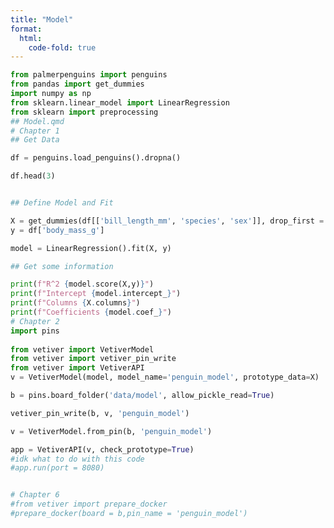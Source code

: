 ```yaml
---
title: "Model"
format:
  html:
    code-fold: true
---
```


```python
from palmerpenguins import penguins
from pandas import get_dummies
import numpy as np
from sklearn.linear_model import LinearRegression
from sklearn import preprocessing
## Model.qmd
# Chapter 1
## Get Data

df = penguins.load_penguins().dropna()

df.head(3)


## Define Model and Fit

X = get_dummies(df[['bill_length_mm', 'species', 'sex']], drop_first = True)
y = df['body_mass_g']

model = LinearRegression().fit(X, y)

## Get some information

print(f"R^2 {model.score(X,y)}")
print(f"Intercept {model.intercept_}")
print(f"Columns {X.columns}")
print(f"Coefficients {model.coef_}")
# Chapter 2
import pins
 
from vetiver import VetiverModel
from vetiver import vetiver_pin_write 
from vetiver import VetiverAPI
v = VetiverModel(model, model_name='penguin_model', prototype_data=X)

b = pins.board_folder('data/model', allow_pickle_read=True)

vetiver_pin_write(b, v, 'penguin_model')

v = VetiverModel.from_pin(b, 'penguin_model')

app = VetiverAPI(v, check_prototype=True)
#idk what to do with this code
#app.run(port = 8080)


# Chapter 6
#from vetiver import prepare_docker
#prepare_docker(board = b,pin_name = 'penguin_model')
```
